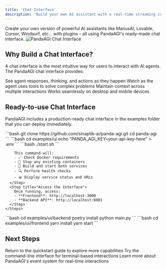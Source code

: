 ```yaml
---
title: 'Chat Interface'
description: 'Build your own AI assistant with a real-time streaming interface'
---
```


<Note>
Create your own version of powerful AI assistants like ManusAI, Lovable, Cursor, Windsurf, etc... with plugins - all using PandaAGI's ready-made chat interface.
</Note>

<Frame caption="PandaAGI Chat Interface">
  <img
    src="/images/chat_interface.png"
    alt="PandaAGI Chat Interface"
    className="rounded-lg shadow-md"
  />
</Frame>

## Why Build a Chat Interface?

A chat interface is the most intuitive way for users to interact with AI agents. The PandaAGI chat interface provides:

<CardGroup cols={2}>
  <Card title="Real-time Streaming" icon="bolt" color="#0285c7">
    See agent responses, thinking, and actions as they happen
  </Card>
  <Card title="Tool Visibility" icon="wrench" color="#16a34a">
    Watch as the agent uses tools to solve complex problems
  </Card>
  <Card title="Conversation History" icon="clock-rotate-left" color="#dc2626">
    Maintain context across multiple interactions
  </Card>
  <Card title="Mobile Responsive" icon="mobile" color="#8b5cf6">
    Works seamlessly on desktop and mobile devices
  </Card>
</CardGroup>

## Ready-to-use Chat Interface

PandaAGI includes a production-ready chat interface in the examples folder that you can deploy immediately.

<Tabs>
  <Tab title="Docker Setup (Recommended)">
    <Steps>
      <Step title="Clone Repository">
        ```bash
        git clone https://github.com/sinaptik-ai/panda-agi.git
        cd panda-agi
        ```
      </Step>
      <Step title="Configure API Key">
        ```bash
        cd examples/ui
        echo "PANDA_AGI_KEY=your-api-key-here" > .env
        ```
      </Step>
      <Step title="Launch Application">
        ```bash
        ./start.sh
        ```
        
        This command will:
        - ✅ Check Docker requirements  
        - 🛑 Stop any existing containers
        - 🔨 Build and start both services
        - 🔍 Perform health checks
        - 📊 Display service status and URLs
      </Step>
      <Step title="Access the Interface">
        Once running, access:
        - **Frontend**: http://localhost:3000
        - **Backend API**: http://localhost:8001
      </Step>
    </Steps>
  </Tab>
  <Tab title="Manual Setup">
    <Steps>
      <Step title="Start Backend">
        ```bash
        cd examples/ui/backend
        poetry install
        python main.py
        ```
      </Step>
      <Step title="Start Frontend">
        ```bash
        cd examples/ui/frontend
        yarn install
        yarn start
        ```
      </Step>
    </Steps>
  </Tab>
</Tabs>

## Next Steps

<CardGroup cols={3}>
  <Card
    title="Quickstart Guide"
    icon="play"
    href="/quickstart"
    color="#0285c7"
  >
    Return to the quickstart guide to explore more capabilities
  </Card>
  <Card
    title="CLI Interface"
    icon="terminal"
    href="/cli"
    color="#16a34a"
  >
    Try the command-line interface for terminal-based interactions
  </Card>
  <Card
    title="Event System"
    icon="bolt"
    href="/concepts/events"
    color="#8b5cf6"
  >
    Learn more about PandaAGI's event system for real-time interactions
  </Card>
</CardGroup> 